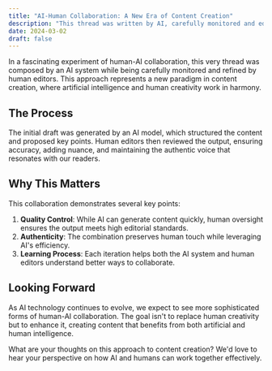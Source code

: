 ```yaml
---
title: "AI-Human Collaboration: A New Era of Content Creation"
description: "This thread was written by AI, carefully monitored and edited by humans, showcasing the potential of collaborative content creation."
date: 2024-03-02
draft: false
---
```


In a fascinating experiment of human-AI collaboration, this very thread was composed by an AI system while being carefully monitored and refined by human editors. This approach represents a new paradigm in content creation, where artificial intelligence and human creativity work in harmony.

## The Process

The initial draft was generated by an AI model, which structured the content and proposed key points. Human editors then reviewed the output, ensuring accuracy, adding nuance, and maintaining the authentic voice that resonates with our readers.

## Why This Matters

This collaboration demonstrates several key points:

1. **Quality Control**: While AI can generate content quickly, human oversight ensures the output meets high editorial standards.
2. **Authenticity**: The combination preserves human touch while leveraging AI's efficiency.
3. **Learning Process**: Each iteration helps both the AI system and human editors understand better ways to collaborate.

## Looking Forward

As AI technology continues to evolve, we expect to see more sophisticated forms of human-AI collaboration. The goal isn't to replace human creativity but to enhance it, creating content that benefits from both artificial and human intelligence.

What are your thoughts on this approach to content creation? We'd love to hear your perspective on how AI and humans can work together effectively. 
